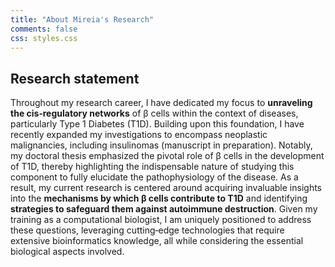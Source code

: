 ```yaml
---
title: "About Mireia's Research" 
comments: false
css: styles.css 
---
```


## Research statement

Throughout my research career, I have dedicated my focus to **unraveling the cis‑regulatory networks** of β cells within the context of diseases, particularly Type 1 Diabetes (T1D). Building upon this foundation, I have recently expanded my investigations to encompass neoplastic malignancies, including insulinomas (manuscript in preparation). Notably, my doctoral thesis emphasized the pivotal role of β cells in the development of T1D, thereby highlighting the indispensable nature of studying this component to fully elucidate the pathophysiology of the disease. As a result, my current research is centered around acquiring invaluable insights into the **mechanisms by which β cells contribute to T1D** and identifying **strategies to safeguard them against autoimmune destruction**. Given my training as a computational biologist, I am uniquely positioned to address these questions, leveraging cutting‑edge technologies that require extensive bioinformatics knowledge, all while considering the essential biological aspects involved.
